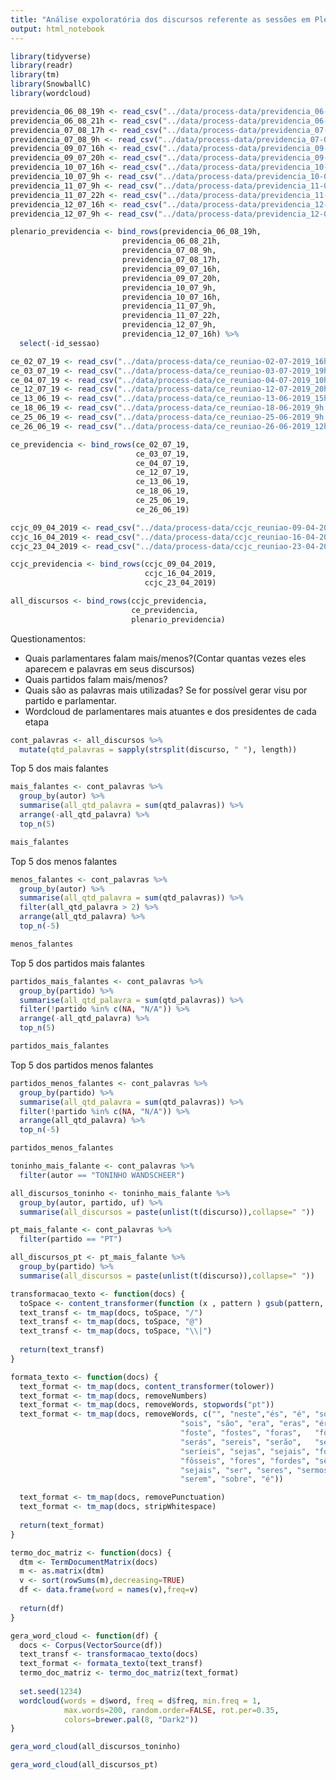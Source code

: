 ```yaml
---
title: "Análise expoloratória dos discursos referente as sessões em Plenário da PEC 06/2019"
output: html_notebook
---
```


```r
library(tidyverse)
library(readr)
library(tm)
library(SnowballC)
library(wordcloud)
```

```r
previdencia_06_08_19h <- read_csv("../data/process-data/previdencia_06-08-19h.csv")
previdencia_06_08_21h <- read_csv("../data/process-data/previdencia_06-08-21h.csv")
previdencia_07_08_17h <- read_csv("../data/process-data/previdencia_07-08-17h.csv")
previdencia_07_08_9h <- read_csv("../data/process-data/previdencia_07-08-9h.csv")
previdencia_09_07_16h <- read_csv("../data/process-data/previdencia_09-07-16h.csv")
previdencia_09_07_20h <- read_csv("../data/process-data/previdencia_09-07-20h.csv")
previdencia_10_07_16h <- read_csv("../data/process-data/previdencia_10-07-16h.csv")
previdencia_10_07_9h <- read_csv("../data/process-data/previdencia_10-07-9h.csv")
previdencia_11_07_9h <- read_csv("../data/process-data/previdencia_11-07-9h.csv")
previdencia_11_07_22h <- read_csv("../data/process-data/previdencia_11-07-22h.csv")
previdencia_12_07_16h <- read_csv("../data/process-data/previdencia_12-07-16h.csv")
previdencia_12_07_9h <- read_csv("../data/process-data/previdencia_12-07-9h.csv")

plenario_previdencia <- bind_rows(previdencia_06_08_19h,
                         previdencia_06_08_21h,
                         previdencia_07_08_9h,
                         previdencia_07_08_17h,
                         previdencia_09_07_16h,
                         previdencia_09_07_20h,
                         previdencia_10_07_9h,
                         previdencia_10_07_16h,
                         previdencia_11_07_9h,
                         previdencia_11_07_22h,
                         previdencia_12_07_9h,
                         previdencia_12_07_16h) %>% 
  select(-id_sessao)

```

```r
ce_02_07_19 <- read_csv("../data/process-data/ce_reuniao-02-07-2019_16h.csv")
ce_03_07_19 <- read_csv("../data/process-data/ce_reuniao-03-07-2019_19h.csv")
ce_04_07_19 <- read_csv("../data/process-data/ce_reuniao-04-07-2019_10h.csv")
ce_12_07_19 <- read_csv("../data/process-data/ce_reuniao-12-07-2019_20h.csv")
ce_13_06_19 <- read_csv("../data/process-data/ce_reuniao-13-06-2019_15h.csv")
ce_18_06_19 <- read_csv("../data/process-data/ce_reuniao-18-06-2019_9h.csv")
ce_25_06_19 <- read_csv("../data/process-data/ce_reuniao-25-06-2019_9h.csv")
ce_26_06_19 <- read_csv("../data/process-data/ce_reuniao-26-06-2019_12h.csv")

ce_previdencia <- bind_rows(ce_02_07_19,
                            ce_03_07_19,
                            ce_04_07_19,
                            ce_12_07_19,
                            ce_13_06_19,
                            ce_18_06_19,
                            ce_25_06_19,
                            ce_26_06_19)
```

```r
ccjc_09_04_2019 <- read_csv("../data/process-data/ccjc_reuniao-09-04-2019_20h.csv")
ccjc_16_04_2019 <- read_csv("../data/process-data/ccjc_reuniao-16-04-2019_10h.csv")
ccjc_23_04_2019 <- read_csv("../data/process-data/ccjc_reuniao-23-04-2019_15h.csv")

ccjc_previdencia <- bind_rows(ccjc_09_04_2019,
                              ccjc_16_04_2019,
                              ccjc_23_04_2019)
```

```r
all_discursos <- bind_rows(ccjc_previdencia,
                           ce_previdencia,
                           plenario_previdencia)
```

Questionamentos:

- Quais parlamentares falam mais/menos?(Contar quantas vezes eles aparecem e palavras em seus discursos)
- Quais partidos falam mais/menos?
- Quais são as palavras mais utilizadas? Se for possível gerar visu por partido e parlamentar.
- Wordcloud de parlamentares mais atuantes e dos presidentes de cada etapa

```r
cont_palavras <- all_discursos %>% 
  mutate(qtd_palavras = sapply(strsplit(discurso, " "), length))
```

Top 5 dos mais falantes
```r
mais_falantes <- cont_palavras %>% 
  group_by(autor) %>% 
  summarise(all_qtd_palavra = sum(qtd_palavras)) %>% 
  arrange(-all_qtd_palavra) %>% 
  top_n(5)

mais_falantes
```

Top 5 dos menos falantes
```r
menos_falantes <- cont_palavras %>% 
  group_by(autor) %>% 
  summarise(all_qtd_palavra = sum(qtd_palavras)) %>%
  filter(all_qtd_palavra > 2) %>%  
  arrange(all_qtd_palavra) %>% 
  top_n(-5)

menos_falantes
```

Top 5 dos partidos mais falantes
```r
partidos_mais_falantes <- cont_palavras %>% 
  group_by(partido) %>% 
  summarise(all_qtd_palavra = sum(qtd_palavras)) %>% 
  filter(!partido %in% c(NA, "N/A")) %>% 
  arrange(-all_qtd_palavra) %>% 
  top_n(5)

partidos_mais_falantes
```

Top 5 dos partidos menos falantes
```r
partidos_menos_falantes <- cont_palavras %>% 
  group_by(partido) %>% 
  summarise(all_qtd_palavra = sum(qtd_palavras)) %>% 
  filter(!partido %in% c(NA, "N/A")) %>% 
  arrange(all_qtd_palavra) %>% 
  top_n(-5)

partidos_menos_falantes
```

```r
toninho_mais_falante <- cont_palavras %>% 
  filter(autor == "TONINHO WANDSCHEER")

all_discursos_toninho <- toninho_mais_falante %>% 
  group_by(autor, partido, uf) %>% 
  summarise(all_discursos = paste(unlist(t(discurso)),collapse=" "))

pt_mais_falante <- cont_palavras %>% 
  filter(partido == "PT")

all_discursos_pt <- pt_mais_falante %>% 
  group_by(partido) %>% 
  summarise(all_discursos = paste(unlist(t(discurso)),collapse=" "))
```

```r
transformacao_texto <- function(docs) {
  toSpace <- content_transformer(function (x , pattern ) gsub(pattern, " ", x))
  text_transf <- tm_map(docs, toSpace, "/")
  text_transf <- tm_map(docs, toSpace, "@")
  text_transf <- tm_map(docs, toSpace, "\\|")
  
  return(text_transf)
}

formata_texto <- function(docs) {
  text_format <- tm_map(docs, content_transformer(tolower))
  text_format <- tm_map(docs, removeNumbers)
  text_format <- tm_map(docs, removeWords, stopwords("pt"))
  text_format <- tm_map(docs, removeWords, c("", "neste","és", "é", "somos", 
                                      "sois", "são", "era", "eras", "éreis", 
                                      "foste", "fostes", "foras",	"fôreis",	
                                      "serás", "sereis", "serão",	"serias", 
                                      "seríeis", "sejas", "sejais", "fosses", 
                                      "fôsseis", "fores", "fordes", "sê", "sejas", 
                                      "sejais", "ser", "seres", "sermos",	"serdes",	
                                      "serem", "sobre", "é")) 

  text_format <- tm_map(docs, removePunctuation)
  text_format <- tm_map(docs, stripWhitespace)
  
  return(text_format)
}

termo_doc_matriz <- function(docs) {
  dtm <- TermDocumentMatrix(docs)
  m <- as.matrix(dtm)
  v <- sort(rowSums(m),decreasing=TRUE)
  df <- data.frame(word = names(v),freq=v)
  
  return(df)
}

gera_word_cloud <- function(df) {
  docs <- Corpus(VectorSource(df))
  text_transf <- transformacao_texto(docs)
  text_format <- formata_texto(text_transf)
  termo_doc_matriz <- termo_doc_matriz(text_format)
  
  set.seed(1234)
  wordcloud(words = d$word, freq = d$freq, min.freq = 1,
            max.words=200, random.order=FALSE, rot.per=0.35, 
            colors=brewer.pal(8, "Dark2"))
}
```

```r
gera_word_cloud(all_discursos_toninho)
```

```r
gera_word_cloud(all_discursos_pt)
```

```r

```

```r

```

```r

```

```r

```

```r

```